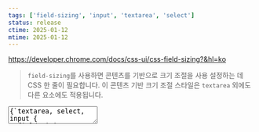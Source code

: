```yaml
---
tags: ['field-sizing', 'input', 'textarea', 'select']
status: release
ctime: 2025-01-12
mtime: 2025-01-12
---
```


https://developer.chrome.com/docs/css-ui/css-field-sizing?&hl=ko

> `field-sizing`를 사용하면 콘텐츠를 기반으로 크기 조절을 사용 설정하는 데 CSS 한 줄이 필요합니다. 이 콘텐츠 기반 크기 조절 스타일은 `textarea` 외에도 다른 요소에도 적용됩니다.

<textarea style={{ padding: '10px', fieldSizing: 'content' }}>{`textarea, select, input {
\tfield-sizing: content;
}`}</textarea>
